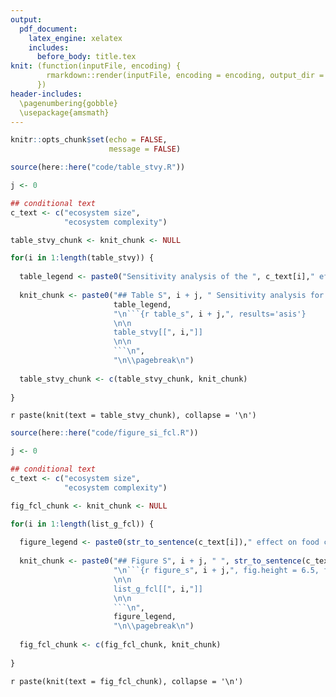 ```yaml
---
output:
  pdf_document:
    latex_engine: xelatex
    includes:
      before_body: title.tex
knit: (function(inputFile, encoding) {
        rmarkdown::render(inputFile, encoding = encoding, output_dir = "document_output")
      })
header-includes:
  \pagenumbering{gobble}
  \usepackage{amsmath}
---
```


```r

knitr::opts_chunk$set(echo = FALSE,
                      message = FALSE)

```

```{=tex}
\newpage
\pagenumbering{arabic}
```


```r

source(here::here("code/table_stvy.R"))

j <- 0

## conditional text
c_text <- c("ecosystem size",
            "ecosystem complexity")

table_stvy_chunk <- knit_chunk <- NULL

for(i in 1:length(table_stvy)) {
  
  table_legend <- paste0("Sensitivity analysis of the ", c_text[i]," effect on the FCL. Parameter estimates of linear regression models are shown. The response variable is the Spearman's rank correlation between food chain length and ", c_text[i],". Response and explanatory variables (i.e., simulation parameters) were standardized (mean = 0, SD = 1) before the analysis.")
  
  knit_chunk <- paste0("## Table S", i + j, " Sensitivity analysis for ", c_text[i]," \n",
                       table_legend,
                       "\n```{r table_s", i + j,", results='asis'}
                       \n\n
                       table_stvy[[", i,"]]
                       \n\n
                       ```\n",
                       "\n\\pagebreak\n")
  
  table_stvy_chunk <- c(table_stvy_chunk, knit_chunk)  
  
}

```

`r paste(knit(text = table_stvy_chunk), collapse = '\n')`


\pagebreak


```r

source(here::here("code/figure_si_fcl.R"))

j <- 0

## conditional text
c_text <- c("ecosystem size",
            "ecosystem complexity")

fig_fcl_chunk <- knit_chunk <- NULL

for(i in 1:length(list_g_fcl)) {
  
  figure_legend <- paste0(str_to_sentence(c_text[i])," effect on food chain length. We used the following values of parameters: $\\theta$ = `r df_sim$theta[i]`, $\\sigma_l$ = `r df_sim$sd_disturb_lon[i]`, and $\\sigma_h$ = `r df_sim$sd_disturb_source[i]`")
  
  knit_chunk <- paste0("## Figure S", i + j, " ", str_to_sentence(c_text[i]), " effect on food chain length", " \n",
                       "\n```{r figure_s", i + j,", fig.height = 6.5, fig.width = 8}
                       \n\n
                       list_g_fcl[[", i,"]]
                       \n\n
                       ```\n",
                       figure_legend,
                       "\n\\pagebreak\n")
  
  fig_fcl_chunk <- c(fig_fcl_chunk, knit_chunk)  
  
}

```

`r paste(knit(text = fig_fcl_chunk), collapse = '\n')`
